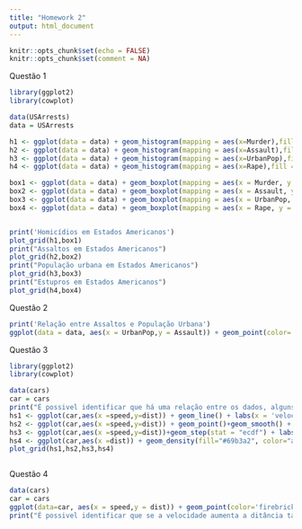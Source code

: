 ```yaml
---
title: "Homework 2"
output: html_document
---
```


```r
knitr::opts_chunk$set(echo = FALSE)
knitr::opts_chunk$set(comment = NA)
```

Questão 1
```r
library(ggplot2)
library(cowplot)

data(USArrests)
data = USArrests

h1 <- ggplot(data = data) + geom_histogram(mapping = aes(x=Murder),fill = "deeppink1",color = "black") + labs(x = 'Homicídios em cada 100 mil habitantes',y = 'Frequencia')
h2 <- ggplot(data = data) + geom_histogram(mapping = aes(x=Assault),fill = "darkorchid1",color = "black") + labs(x = 'Assaltos em cada 100 mil habitantes',y = 'Frequencia')
h3 <- ggplot(data = data) + geom_histogram(mapping = aes(x=UrbanPop),fill = "deepskyblue",color = "black") + labs(x = 'População urbana em cada 100 mil habitantes',y = 'Frequencia')
h4 <- ggplot(data = data) + geom_histogram(mapping = aes(x=Rape),fill = "darkturquoise",color = "black") + labs(x = 'Estupros em cada 100 mil habitantes',y = 'Frequencia')

box1 <- ggplot(data = data) + geom_boxplot(mapping = aes(x = Murder, y = 2),fill = "deeppink1",color = "black")+coord_cartesian(ylim=c(0,4)) + labs(x = 'Homicídios em cada 100 mil habitantes',y = 'Frequencia')
box2 <- ggplot(data = data) + geom_boxplot(mapping = aes(x = Assault, y = 3),fill = "darkorchid1",color = "black")+coord_cartesian(ylim=c(0,6))+ labs(x = 'Assaltos em cada 100 mil habitantes',y = 'Frequencia')
box3 <- ggplot(data = data) + geom_boxplot(mapping = aes(x = UrbanPop, y = 2.5),fill = "deepskyblue",color = "black")+coord_cartesian(ylim=c(0,5))+ labs(x = 'População urbana em cada 100 mil habitantes',y = 'Frequencia')
box4 <- ggplot(data = data) + geom_boxplot(mapping = aes(x = Rape, y = 3.5),fill = "darkturquoise",color = "black")+coord_cartesian(ylim=c(0,7)) + labs(x = 'Estupros em cada 100 mil habitantes',y = 'Frequencia')


print('Homicídios em Estados Americanos')
plot_grid(h1,box1)
print("Assaltos em Estados Americanos")
plot_grid(h2,box2)
print("População urbana em Estados Americanos")
plot_grid(h3,box3)
print("Estupros em Estados Americanos")
plot_grid(h4,box4)
```

Questão 2
```r
print('Relação entre Assaltos e População Urbana')
ggplot(data = data, aes(x = UrbanPop,y = Assault)) + geom_point(color='darkorchid1',size=3)+labs(y = "Assaltos",x = "População Urbana")

```

Questão 3
```r
library(ggplot2)
library(cowplot)

data(cars)
car = cars 
print("É possivel identificar que há uma relação entre os dados, alguns possuem linearidade.")
hs1 <- ggplot(car,aes(x =speed,y=dist)) + geom_line() + labs(x = 'velocidade',y = 'distancia')
hs2 <- ggplot(car,aes(x =speed,y=dist)) + geom_point()+geom_smooth() + labs(x = 'velocidade',y = 'distancia')
hs3 <- ggplot(car,aes(x =speed,y=dist))+geom_step(stat = "ecdf") + labs(x = 'velocidade',y = 'distancia')
hs4 <- ggplot(car,aes(x =dist)) + geom_density(fill="#69b3a2", color="aquamarine1", alpha=0.8)+ labs(x = 'velocidade',y = 'frequencia')
plot_grid(hs1,hs2,hs3,hs4)



```


Questão 4

```r
data(cars)
car = cars 
ggplot(data=car, aes(x = speed,y = dist)) + geom_point(color='firebrick1',size=3)+labs(y = "distancia",x = "velocidade")
print("É possivel identificar que se a velocidade aumenta a ditância tambem aumenta, ou seja, algumas delas são proporcionais.")

```